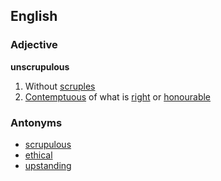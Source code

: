 ==English==

===Adjective===
'''unscrupulous'''
# Without [[scruple]]s
# [[Contemptuous]] of what is [[right]] or [[honourable]] 
===Antonyms===
* [[scrupulous]]
* [[ethical]]
* [[upstanding]]